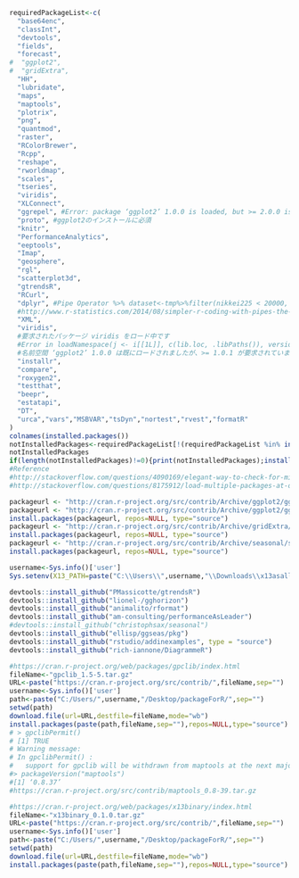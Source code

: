 ```r
requiredPackageList<-c(
  "base64enc",
  "classInt",
  "devtools",
  "fields",
  "forecast",
#  "ggplot2",
#  "gridExtra",
  "HH",
  "lubridate",
  "maps",
  "maptools",
  "plotrix",
  "png",
  "quantmod",
  "raster",
  "RColorBrewer",
  "Rcpp",
  "reshape",
  "rworldmap",
  "scales",
  "tseries",
  "viridis",
  "XLConnect",
  "ggrepel", #Error: package ‘ggplot2’ 1.0.0 is loaded, but >= 2.0.0 is required by ‘ggrepel’
  "proto", #ggplot2のインストールに必須
  "knitr",
  "PerformanceAnalytics",
  "eeptools",
  "Imap",
  "geosphere",
  "rgl",
  "scatterplot3d",
  "gtrendsR",
  "RCurl",
  "dplyr", #Pipe Operator %>% dataset<-tmp%>%filter(nikkei225 < 20000, usdjpy > 100)
  #http://www.r-statistics.com/2014/08/simpler-r-coding-with-pipes-the-present-and-future-of-the-magrittr-package/
  "XML",
  "viridis",
  #要求されたパッケージ viridis をロード中です 
  #Error in loadNamespace(j <- i[[1L]], c(lib.loc, .libPaths()), versionCheck = vI[[j]]) : 
  #名前空間 ‘ggplot2’ 1.0.0 は既にロードされましたが、>= 1.0.1 が要求されています 
  "installr",
  "compare",
  "roxygen2",
  "testthat",
  "beepr",
  "estatapi",
  "DT",
  "urca","vars","MSBVAR","tsDyn","nortest","rvest","formatR"
)
colnames(installed.packages())
notInstalledPackages<-requiredPackageList[!(requiredPackageList %in% installed.packages()[,"Package"])] #apply logical vector to requiredPackageList
notInstalledPackages
if(length(notInstalledPackages)!=0){print(notInstalledPackages);install.packages(notInstalledPackages)}
#Reference 
#http://stackoverflow.com/questions/4090169/elegant-way-to-check-for-missing-packages-and-install-them
#http://stackoverflow.com/questions/8175912/load-multiple-packages-at-once
```

```r
packageurl <- "http://cran.r-project.org/src/contrib/Archive/ggplot2/ggplot2_1.0.0.tar.gz"
packageurl <- "http://cran.r-project.org/src/contrib/Archive/ggplot2/ggplot2_1.0.1.tar.gz"
install.packages(packageurl, repos=NULL, type="source")
packageurl <- "http://cran.r-project.org/src/contrib/Archive/gridExtra/gridExtra_0.9.1.tar.gz"
install.packages(packageurl, repos=NULL, type="source")
packageurl <- "http://cran.r-project.org/src/contrib/Archive/seasonal/seasonal_0.80.0.tar.gz"
install.packages(packageurl, repos=NULL, type="source")
```

```r
username<-Sys.info()['user']
Sys.setenv(X13_PATH=paste("C:\\Users\\",username,"\\Downloads\\x13asall_V1.1_B19\\x13as",sep=""))
```

```r
devtools::install_github("PMassicotte/gtrendsR")
devtools::install_github("lionel-/gghorizon")
devtools::install_github("animalito/rformat")
devtools::install_github("am-consulting/performanceAsLeader")
#devtools::install_github("christophsax/seasonal")
devtools::install_github("ellisp/ggseas/pkg")
devtools::install_github("rstudio/addinexamples", type = "source")
devtools::install_github("rich-iannone/DiagrammeR")
```

```r
#https://cran.r-project.org/web/packages/gpclib/index.html
fileName<-"gpclib_1.5-5.tar.gz"
URL<-paste("https://cran.r-project.org/src/contrib/",fileName,sep="")
username<-Sys.info()['user']
path<-paste("C:/Users/",username,"/Desktop/packageForR/",sep="")
setwd(path)
download.file(url=URL,destfile=fileName,mode="wb")
install.packages(paste(path,fileName,sep=""),repos=NULL,type="source")
# > gpclibPermit()
# [1] TRUE
# Warning message:
# In gpclibPermit() :
#   support for gpclib will be withdrawn from maptools at the next major release
#> packageVersion("maptools")
#[1] ‘0.8.37’
#https://cran.r-project.org/src/contrib/maptools_0.8-39.tar.gz
```

```r
#https://cran.r-project.org/web/packages/x13binary/index.html
fileName<-"x13binary_0.1.0.tar.gz"
URL<-paste("https://cran.r-project.org/src/contrib/",fileName,sep="")
username<-Sys.info()['user']
path<-paste("C:/Users/",username,"/Desktop/packageForR/",sep="")
setwd(path)
download.file(url=URL,destfile=fileName,mode="wb")
install.packages(paste(path,fileName,sep=""),repos=NULL,type="source")
```